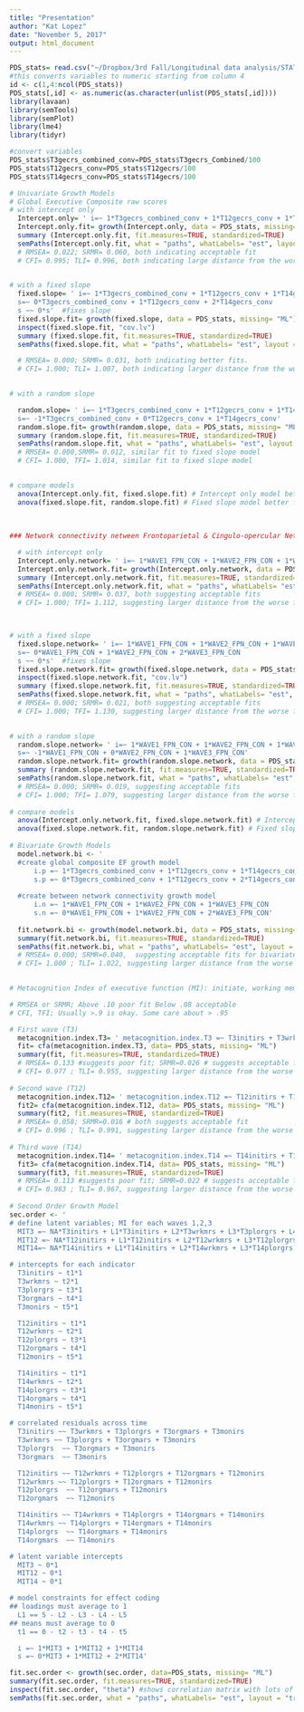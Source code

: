 ```yaml
---
title: "Presentation"
author: "Kat Lopez"
date: "November 5, 2017"
output: html_document
---
```


```r
PDS_stats= read.csv("~/Dropbox/3rd Fall/Longitudinal data analysis/STATS_resting_state_BRIEF.csv")
#this converts variables to numeric starting from column 4
id <- c(1,4:ncol(PDS_stats))
PDS_stats[,id] <- as.numeric(as.character(unlist(PDS_stats[,id])))
library(lavaan)
library(semTools)
library(semPlot)
library(lme4)
library(tidyr)

#convert variables
PDS_stats$T3gecrs_combined_conv=PDS_stats$T3gecrs_Combined/100
PDS_stats$T12gecrs_conv=PDS_stats$T12gecrs/100
PDS_stats$T14gecrs_conv=PDS_stats$T14gecrs/100
```



```r
# Univariate Growth Models
# Global Executive Composite raw scores
# with intercept only 
  Intercept.only= ' i=~ 1*T3gecrs_combined_conv + 1*T12gecrs_conv + 1*T14gecrs_conv' 
  Intercept.only.fit= growth(Intercept.only, data = PDS_stats, missing= "ML")
  summary (Intercept.only.fit, fit.measures=TRUE, standardized=TRUE)
  semPaths(Intercept.only.fit, what = "paths", whatLabels= "est", layout = "tree")
  # RMSEA= 0.022; SRMR= 0.060, both indicating acceptable fit
  # CFI= 0.995; TLI= 0.996, both indicating large distance from the worse fit. 
  

# with a fixed slope
  fixed.slope= ' i=~ 1*T3gecrs_combined_conv + 1*T12gecrs_conv + 1*T14gecrs_conv
  s=~ 0*T3gecrs_combined_conv + 1*T12gecrs_conv + 2*T14gecrs_conv
  s ~~ 0*s'  #fixes slope
  fixed.slope.fit= growth(fixed.slope, data = PDS_stats, missing= "ML")
  inspect(fixed.slope.fit, "cov.lv")
  summary (fixed.slope.fit, fit.measures=TRUE, standardized=TRUE)
  semPaths(fixed.slope.fit, what = "paths", whatLabels= "est", layout = "tree")

  # RMSEA= 0.000; SRMR= 0.031, both indicating better fits.
  # CFI= 1.000; TLI= 1.007, both indicating larger distance from the worse fit.

    
# with a random slope

  random.slope= ' i=~ 1*T3gecrs_combined_conv + 1*T12gecrs_conv + 1*T14gecrs_conv
  s=~ -1*T3gecrs_combined_conv + 0*T12gecrs_conv + 1*T14gecrs_conv'
  random.slope.fit= growth(random.slope, data = PDS_stats, missing= "ML")
  summary (random.slope.fit, fit.measures=TRUE, standardized=TRUE)
  semPaths(random.slope.fit, what = "paths", whatLabels= "est", layout = "tree")
  # RMSEA= 0.000,SRMR= 0.012, similar fit to fixed slope model
  # CFI= 1.000, TFI= 1.014, similar fit to fixed slope model
    

# compare models 
  anova(Intercept.only.fit, fixed.slope.fit) # Intercept only model better fits the data than having a fixed slope (ASK JOSH IF THIS MAKES SENSE)
  anova(fixed.slope.fit, random.slope.fit) # Fixed slope model better fits the data than the random slope model (ASK JOSH IF THIS MAKES SENSE)
  
  
  
### Network connectivity netween Frontoparietal & Cingulo-opercular Network 

  # with intercept only 
  Intercept.only.network= ' i=~ 1*WAVE1_FPN_CON + 1*WAVE2_FPN_CON + 1*WAVE3_FPN_CON' 
  Intercept.only.network.fit= growth(Intercept.only.network, data = PDS_stats, missing= "ML")
  summary (Intercept.only.network.fit, fit.measures=TRUE, standardized=TRUE)
  semPaths(Intercept.only.network.fit, what = "paths", whatLabels= "est", layout = "tree")
  # RMSEA= 0.000; SRMR= 0.037, both suggesting acceptable fits
  # CFI= 1.000; TFI= 1.112, suggesting larger distance from the worse fit (null)
  


# with a fixed slope
  fixed.slope.network= ' i=~ 1*WAVE1_FPN_CON + 1*WAVE2_FPN_CON + 1*WAVE3_FPN_CON
  s=~ 0*WAVE1_FPN_CON + 1*WAVE2_FPN_CON + 2*WAVE3_FPN_CON
  s ~~ 0*s'  #fixes slope
  fixed.slope.network.fit= growth(fixed.slope.network, data = PDS_stats, missing= "ML")
  inspect(fixed.slope.network.fit, "cov.lv")
  summary (fixed.slope.network.fit, fit.measures=TRUE, standardized=TRUE)
  semPaths(fixed.slope.network.fit, what = "paths", whatLabels= "est", layout = "tree")
  # RMSEA= 0.000; SRMR= 0.021, both suggesting acceptable fits
  # CFI= 1.000; TFI= 1.130, suggesting larger distance from the worse fit (null), larger distance than intercept only
  

# with a random slope
  random.slope.network= ' i=~ 1*WAVE1_FPN_CON + 1*WAVE2_FPN_CON + 1*WAVE3_FPN_CON
  s=~ -1*WAVE1_FPN_CON + 0*WAVE2_FPN_CON + 1*WAVE3_FPN_CON'
  random.slope.network.fit= growth(random.slope.network, data = PDS_stats, missing= "ML")
  summary (random.slope.network.fit, fit.measures=TRUE, standardized=TRUE)
  semPaths(random.slope.network.fit, what = "paths", whatLabels= "est", layout = "tree")
  # RMSEA= 0.000; SRMR= 0.019, suggesting acceptable fits
  # CFI= 1.000; TFI= 1.079, suggesting larger distance from the worse fit (null), although slightly smaller distance than fixed slope
  
# compare models 
  anova(Intercept.only.network.fit, fixed.slope.network.fit) # Intercept only model better fits the data than having a fixed slope, although not by much (ASK JOSH IF THIS MAKES SENSE)
  anova(fixed.slope.network.fit, random.slope.network.fit) # Fixed slope model better fits the data than the random slope model (ASK JOSH IF THIS MAKES SENSE)
  
# Bivariate Growth Models
  model.network.bi <- '
  #create global composite EF growth model
      i.p =~ 1*T3gecrs_combined_conv + 1*T12gecrs_conv + 1*T14gecrs_conv 
      s.p =~ 0*T3gecrs_combined_conv + 1*T12gecrs_conv + 2*T14gecrs_conv 
  
  #create between network connectivity growth model 
      i.n =~ 1*WAVE1_FPN_CON + 1*WAVE2_FPN_CON + 1*WAVE3_FPN_CON 
      s.n =~ 0*WAVE1_FPN_CON + 1*WAVE2_FPN_CON + 2*WAVE3_FPN_CON'
  
  fit.network.bi <- growth(model.network.bi, data = PDS_stats, missing= "ML")
  summary(fit.network.bi, fit.measures=TRUE, standardized=TRUE)
  semPaths(fit.network.bi, what = "paths", whatLabels= "est", layout = "tree")
  # RMSEA= 0.000; SRMR=0.040,  suggesting acceptable fits for bivariate growth model
  # CFI= 1.000 ; TLI= 1.022, suggesting larger distance from the worse fit (null), although slightly smaller distance than fixed slope
  
```


```r

# Metacognition Index of executive function (MI): initiate, working memory, plan/organize, organization of material, & monitor

# RMSEA or SRMR; Above .10 poor fit Below .08 acceptable
# CFI, TFI; Usually >.9 is okay. Some care about > .95

# First wave (T3)
  metacognition.index.T3= ' metacognition.index.T3 =~ T3initirs + T3wrkmrs + T3plorgrs +T3orgmars + T3monirs' 
  fit= cfa(metacognition.index.T3, data= PDS_stats, missing= "ML")
  summary(fit, fit.measures=TRUE, standardized=TRUE)
  # RMSEA= 0.133 #suggests poor fit; SRMR=0.026 # suggests acceptable fit (?- ASK JOSH)
  # CFI= 0.977 ; TLI= 0.955, suggesting larger distance from the worse fit (null)- good thing
  
# Second wave (T12)
  metacognition.index.T12= ' metacognition.index.T12 =~ T12initirs + T12wrkmrs + T12plorgrs +T12orgmars + T12monirs' 
  fit2= cfa(metacognition.index.T12, data= PDS_stats, missing= "ML")
  summary(fit2, fit.measures=TRUE, standardized=TRUE)
  # RMSEA= 0.058; SRMR=0.016 # both suggests acceptable fit 
  # CFI= 0.996 ; TLI= 0.991, suggesting larger distance from the worse fit (null)- good thing
  
# Third wave (T14)
  metacognition.index.T14= ' metacognition.index.T14 =~ T14initirs + T14wrkmrs + T14plorgrs +T14orgmars + T14monirs'
  fit3= cfa(metacognition.index.T14, data= PDS_stats, missing= "ML")
  summary(fit3, fit.measures=TRUE, standardized=TRUE)
  # RMSEA= 0.113 #suggests poor fit; SRMR=0.022 # suggests acceptable fit (?- ASK JOSH)
  # CFI= 0.983 ; TLI= 0.967, suggesting larger distance from the worse fit (null)- good thing
  
# Second Order Growth Model
sec.order <- '
# define latent variables; MI for each waves 1,2,3
  MIT3 =~ NA*T3initirs + L1*T3initirs + L2*T3wrkmrs + L3*T3plorgrs + L4*T3orgmars + L5*T3monirs
  MIT12 =~ NA*T12initirs + L1*T12initirs + L2*T12wrkmrs + L3*T12plorgrs + L4*T12orgmars + L5*T12monirs
  MIT14=~ NA*T14initirs + L1*T14initirs + L2*T14wrkmrs + L3*T14plorgrs + L4*T14orgmars + L5*T14monirs

# intercepts for each indicator
  T3initirs ~ t1*1
  T3wrkmrs ~ t2*1
  T3plorgrs ~ t3*1
  T3orgmars ~ t4*1
  T3monirs ~ t5*1

  T12initirs ~ t1*1
  T12wrkmrs ~ t2*1
  T12plorgrs ~ t3*1
  T12orgmars ~ t4*1
  T12monirs ~ t5*1

  T14initirs ~ t1*1
  T14wrkmrs ~ t2*1
  T14plorgrs ~ t3*1
  T14orgmars ~ t4*1
  T14monirs ~ t5*1

# correlated residuals across time
  T3initirs ~~ T3wrkmrs + T3plorgrs + T3orgmars + T3monirs
  T3wrkmrs ~~ T3plorgrs + T3orgmars + T3monirs
  T3plorgrs  ~~ T3orgmars + T3monirs
  T3orgmars  ~~ T3monirs

  T12initirs ~~ T12wrkmrs + T12plorgrs + T12orgmars + T12monirs
  T12wrkmrs ~~ T12plorgrs + T12orgmars + T12monirs
  T12plorgrs  ~~ T12orgmars + T12monirs
  T12orgmars  ~~ T12monirs

  T14initirs ~~ T14wrkmrs + T14plorgrs + T14orgmars + T14monirs
  T14wrkmrs ~~ T14plorgrs + T14orgmars + T14monirs
  T14plorgrs  ~~ T14orgmars + T14monirs
  T14orgmars  ~~ T14monirs

# latent variable intercepts
  MIT3 ~ 0*1
  MIT12 ~ 0*1
  MIT14 ~ 0*1

# model constraints for effect coding
## loadings must average to 1
  L1 == 5 - L2 - L3 - L4 - L5
## means must average to 0
  t1 == 0 - t2 - t3 - t4 - t5

  i =~ 1*MIT3 + 1*MIT12 + 1*MIT14 
  s =~ 0*MIT3 + 1*MIT12 + 2*MIT14'

fit.sec.order <- growth(sec.order, data=PDS_stats, missing= "ML")
summary(fit.sec.order, fit.measures=TRUE, standardized=TRUE)
inspect(fit.sec.order, "theta") #shows correlation matrix with lots of zeros?
semPaths(fit.sec.order, what = "paths", whatLabels= "est", layout = "tree")
```

